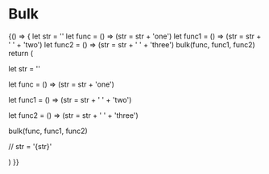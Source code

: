 

<Meta title="MDX/Helpers/Bulk" />

# Bulk

<!-- add a plugin description -->

<Canvas>
  <Story name="Bulk Usage">
    {() => {
      let str = ''
      let func = () => (str = str + 'one')
      let func1 = () => (str = str + ' ' + 'two')
      let func2 = () => (str = str + ' ' + 'three')
      bulk(func, func1, func2)
      return (
        <div className="yobta-bg-paper-2 w-max">
          <p>let str = ''</p>
          <p>let func = () => (str = str + 'one')</p>
          <p>let func1 = () => (str = str + ' ' + 'two')</p>
          <p>let func2 = () => (str = str + ' ' + 'three')</p>
          <p>bulk(func, func1, func2)</p>
          <p className="yobta-ink-2">// str = '{str}'</p>
        </div>
      )
    }}
  </Story>
</Canvas>
